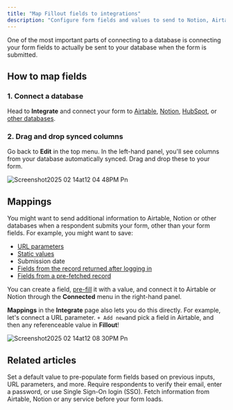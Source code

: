 ```yaml
---
title: "Map Fillout fields to integrations"
description: "Configure form fields and values to send to Notion, Airtable, and other database integrations."
---
```


One of the most important parts of connecting to a database is connecting your form fields to actually be sent to your database when the form is submitted.

## How to map fields

### 1. Connect a database

Head to **Integrate** and connect your form to [Airtable](https://www.notion.so/How-to-create-an-Airtable-form-016c5cbe122d4739bc34eb3deda81846?pvs=21), [Notion](https://www.notion.so/How-to-create-a-Notion-form-19d937988136410197c059b30afcfa0c?pvs=21), [HubSpot](https://www.notion.so/How-to-create-a-HubSpot-form-436c18b12bd948819995e711f548c44d?pvs=21), or [other databases](https://www.notion.so/Integrations-ff23eebebba04d728aecd4744d814b81?pvs=21).

### 2. Drag and drop synced columns

Go back to **Edit** in the top menu. In the left-hand panel, you'll see columns from your database automatically synced. Drag and drop these to your form.

![Screenshot2025 02 14at12 04 48PM Pn](/images/Screenshot2025-02-14at12.04.48PM.png)

## Mappings

You might want to send additional information to Airtable, Notion or other databases when a respondent submits your form, other than your form fields. For example, you might want to save:

- [URL parameters](https://www.notion.so/URL-Parameters-Hidden-fields-f11c3b56de8e4c7d9cccf47825ccf3c4?pvs=21)
- [Static values](https://www.notion.so/Write-a-static-value-to-an-integration-8a1dcb55fb2a4d0a9e0a9d019ad25e93?pvs=21)
- Submission date
- [Fields from the record returned after logging in](https://www.notion.so/Login-page-7c96895e91714b839a6556712f1bc49e?pvs=21)
- [Fields from a pre-fetched record](https://www.notion.so/Pre-fetch-dynamic-data-for-your-form-dbd94e6dcfc84cb1aea746cbebb04895?pvs=21)

You can create a field, [pre-fill](https://www.notion.so/Pre-fill-fields-d10c479c53c24d0e8f6922cf6bbf785c?pvs=21) it with a value, and connect it to Airtable or Notion through the **Connected** menu in the right-hand panel.

**Mappings** in the **Integrate** page also lets you do this directly. For example, let's connect a URL parameter. `+ Add new`and pick a field in Airtable, and then any referenceable value in **Fillout**\!

![Screenshot2025 02 14at12 08 30PM Pn](/images/Screenshot2025-02-14at12.08.30PM.png)

## **Related articles**

<CardGroup cols={3}>
  <Card title="Pre-fill fields" icon="fill" iconType="regular" color="#FFC738">
    Set a default value to pre-populate form fields based on previous inputs, URL parameters, and more.
  </Card>
  <Card title="Login page" icon="key" iconType="regular" color="#FFC738">
    Require respondents to verify their email, enter a password, or use Single Sign-On login (SSO).
  </Card>
  <Card title="Pre-fetch dynamic data" icon="arrow-down-right" iconType="regular" color="#FFC738">
    Fetch information from Airtable, Notion or any service before your form loads.
  </Card>
</CardGroup>